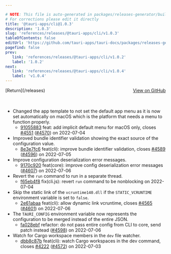 ```yaml
---

# NOTE: This file is auto-generated in packages/releases-generator/build.ts
# For corrections please edit it directly
title: '@tauri-apps/cli@1.0.3'
description: '1.0.3'
slug: 'references/releases/@tauri-apps/cli/v1.0.3'
tableOfContents: false
editUrl: 'https://github.com/tauri-apps/tauri-docs/packages/releases-generator/build.ts'
pagefind: false
prev:
   link: 'references/releases/@tauri-apps/cli/v1.0.2'
   label: '1.0.2'
next:
   link: 'references/releases/@tauri-apps/cli/v1.0.4'
   label: 'v1.0.4'
---
```


<div style="margin-bottom:3rem; display: flex; justify-content: space-between; align-items: center"><span>[Return](/releases)</span><span><a href="https://github.com/tauri-apps/tauri/releases/tag/@tauri-apps/cli-v1.0.3">View on GitHub</a></span></div>

- Changed the app template to not set the default app menu as it is now set automatically on macOS which is the platform that needs a menu to function properly.
  - [91055883](https://www.github.com/tauri-apps/tauri/commit/9105588373cc8401bd9ad79bdef26f509b2d76b7) feat: add implicit default menu for macOS only, closes [#4551](https://www.github.com/tauri-apps/tauri/pull/4551) ([#4570](https://www.github.com/tauri-apps/tauri/pull/4570)) on 2022-07-04
- Improved bundle identifier validation showing the exact source of the configuration value.
  - [8e3e7fc6](https://www.github.com/tauri-apps/tauri/commit/8e3e7fc64641afc7a6833bc93205e6f525562545) feat(cli): improve bundle identifier validation, closes [#4589](https://www.github.com/tauri-apps/tauri/pull/4589) ([#4596](https://www.github.com/tauri-apps/tauri/pull/4596)) on 2022-07-05
- Improve configuration deserialization error messages.
  - [9170c920](https://www.github.com/tauri-apps/tauri/commit/9170c9207044fa561535f624916dfdbaa41ff79d) feat(core): improve config deserialization error messages ([#4607](https://www.github.com/tauri-apps/tauri/pull/4607)) on 2022-07-06
- Revert the `run` command to run in a separate thread.
  - [f65eb4f8](https://www.github.com/tauri-apps/tauri/commit/f65eb4f84d8e511cd30d01d20a8223a297f7e584) fix(cli.js): revert `run` command to be nonblocking on 2022-07-04
- Skip the static link of the `vcruntime140.dll` if the `STATIC_VCRUNTIME` environment variable is set to `false`.
  - [2e61abaa](https://www.github.com/tauri-apps/tauri/commit/2e61abaa9ae5d7a41ca1fa6505b5d6c368625ce5) feat(cli): allow dynamic link vcruntime, closes [#4565](https://www.github.com/tauri-apps/tauri/pull/4565) ([#4601](https://www.github.com/tauri-apps/tauri/pull/4601)) on 2022-07-06
- The `TAURI_CONFIG` environment variable now represents the configuration to be merged instead of the entire JSON.
  - [fa028ebf](https://www.github.com/tauri-apps/tauri/commit/fa028ebf3c8ca7b43a70d283a01dbea86217594f) refactor: do not pass entire config from CLI to core, send patch instead ([#4598](https://www.github.com/tauri-apps/tauri/pull/4598)) on 2022-07-06
- Watch for Cargo workspace members in the `dev` file watcher.
  - [dbb8c87b](https://www.github.com/tauri-apps/tauri/commit/dbb8c87b96dec9942b1bf877b29bafb8246514d4) feat(cli): watch Cargo workspaces in the dev command, closes [#4222](https://www.github.com/tauri-apps/tauri/pull/4222) ([#4572](https://www.github.com/tauri-apps/tauri/pull/4572)) on 2022-07-03

